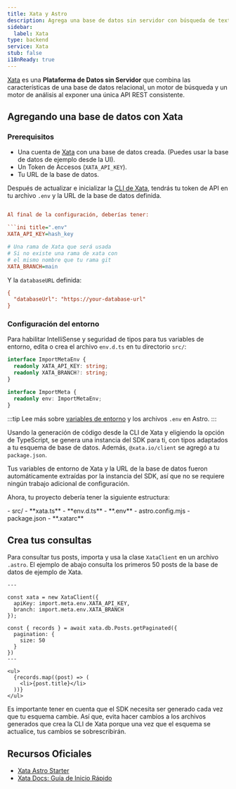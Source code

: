 ```yaml
---
title: Xata y Astro
description: Agrega una base de datos sin servidor con búsqueda de texto completo a tu proyecto con Xata
sidebar:
  label: Xata
type: backend
service: Xata
stub: false
i18nReady: true
---
```



[Xata](https://xata.io) es una **Plataforma de Datos sin Servidor** que combina las características de una base de datos relacional, un motor de búsqueda y un motor de análisis al exponer una única API REST consistente.

## Agregando una base de datos con Xata

### Prerequisitos

- Una cuenta de [Xata](https://app.xata.io/signin) con una base de datos creada. (Puedes usar la base de datos de ejemplo desde la UI).
- Un Token de Accesos (`XATA_API_KEY`).
- Tu URL de la base de datos.

Después de actualizar e inicializar la [CLI de Xata](https://xata.io/docs/getting-started/installation), tendrás tu token de API en tu archivo `.env` y la URL de la base de datos definida.

```ini title=".env"

Al final de la configuración, deberías tener:

```ini title=".env"
XATA_API_KEY=hash_key

# Una rama de Xata que será usada
# Si no existe una rama de xata con
# el mismo nombre que tu rama git
XATA_BRANCH=main
```

Y la `databaseURL` definida:

```ini title=".xatarc"
{
  "databaseUrl": "https://your-database-url"
}
```

### Configuración del entorno

Para habilitar IntelliSense y seguridad de tipos para tus variables de entorno, edita o crea el archivo `env.d.ts` en tu directorio `src/`:

```ts title="src/env.d.ts"
interface ImportMetaEnv {
  readonly XATA_API_KEY: string;
  readonly XATA_BRANCH?: string;
}

interface ImportMeta {
  readonly env: ImportMetaEnv;
}
```

:::tip
Lee más sobre [variables de entorno](/es/guides/environment-variables/) y los archivos `.env` en Astro.
:::

Usando la generación de código desde la CLI de Xata y eligiendo la opción de TypeScript, se genera una instancia del SDK para ti, con tipos adaptados a tu esquema de base de datos. Además, `@xata.io/client` se agregó a tu `package.json`.

Tus variables de entorno de Xata y la URL de la base de datos fueron automáticamente extraídas por la instancia del SDK, así que no se requiere ningún trabajo adicional de configuración.

Ahora, tu proyecto debería tener la siguiente estructura:

<FileTree title="Project Structure">
- src/
  - **xata.ts**
  - **env.d.ts**
- **.env**
- astro.config.mjs
- package.json
- **.xatarc**
</FileTree>

## Crea tus consultas

Para consultar tus posts, importa y usa la clase `XataClient` en un archivo `.astro`. El ejemplo de abajo consulta los primeros 50 posts de la base de datos de ejemplo de Xata.

```astro title="src/pages/blog/index.astro"
---
 
const xata = new XataClient({
  apiKey: import.meta.env.XATA_API_KEY,
  branch: import.meta.env.XATA_BRANCH
});

const { records } = await xata.db.Posts.getPaginated({
  pagination: {
    size: 50
  }
})
---

<ul>
  {records.map((post) => (
    <li>{post.title}</li>
  ))}
</ul>
```
Es importante tener en cuenta que el SDK necesita ser generado cada vez que tu esquema cambie. Así que, evita hacer cambios a los archivos generados que crea la CLI de Xata porque una vez que el esquema se actualice, tus cambios se sobrescribirán.


## Recursos Oficiales
- [Xata Astro Starter](https://github.com/xataio/examples/tree/main/apps/getting-started-astro)
- [Xata Docs: Guía de Inicio Rápido](https://xata.io/docs/getting-started/quickstart-astro)
